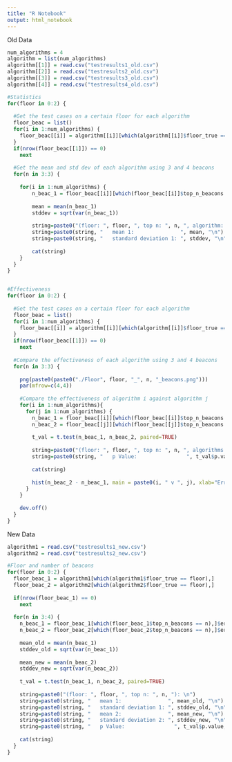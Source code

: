 ```yaml
---
title: "R Notebook"
output: html_notebook
---
```


Old Data

```r
num_algorithms = 4
algorithm = list(num_algorithms)
algorithm[[1]] = read.csv("testresults1_old.csv")
algorithm[[2]] = read.csv("testresults2_old.csv")
algorithm[[3]] = read.csv("testresults3_old.csv")
algorithm[[4]] = read.csv("testresults4_old.csv")

#Statistics
for(floor in 0:2) {
  
  #Get the test cases on a certain floor for each algorithm
  floor_beac = list()
  for(i in 1:num_algorithms) {
    floor_beac[[i]] = algorithm[[i]][which(algorithm[[i]]$floor_true == floor),]
  }
  if(nrow(floor_beac[[1]]) == 0)
    next
  
  #Get the mean and std dev of each algorithm using 3 and 4 beacons
  for(n in 3:3) {
    
    for(i in 1:num_algorithms) {
        n_beac_1 = floor_beac[[i]][which(floor_beac[[i]]$top_n_beacons == n),]$error
        
        mean = mean(n_beac_1)
        stddev = sqrt(var(n_beac_1))
        
        string=paste0("(floor: ", floor, ", top n: ", n, ", algorithm: ", i, "): \n")
        string=paste0(string, "   mean 1:               ", mean, "\n")
        string=paste0(string, "   standard deviation 1: ", stddev, "\n")
        
        cat(string)
    }
  }
}


#Effectiveness
for(floor in 0:2) {
  
  #Get the test cases on a certain floor for each algorithm
  floor_beac = list()
  for(i in 1:num_algorithms) {
    floor_beac[[i]] = algorithm[[i]][which(algorithm[[i]]$floor_true == floor),]
  }
  if(nrow(floor_beac[[1]]) == 0)
    next
  
  #Compare the effectiveness of each algorithm using 3 and 4 beacons
  for(n in 3:3) {
    
    png(paste0(paste0("./Floor", floor, "_", n, "_beacons.png")))
    par(mfrow=c(4,4))
    
    #Compare the effectiveness of algorithm i against algorithm j
    for(i in 1:num_algorithms){
      for(j in 1:num_algorithms) {
        n_beac_1 = floor_beac[[i]][which(floor_beac[[i]]$top_n_beacons == n),]$error
        n_beac_2 = floor_beac[[j]][which(floor_beac[[j]]$top_n_beacons == n),]$error
        
        t_val = t.test(n_beac_1, n_beac_2, paired=TRUE)
        
        string=paste0("(floor: ", floor, ", top n: ", n, ", algorithms: ", i, " and ", j, "): \n")
        string=paste0(string, "   p Value:                ", t_val$p.value, "\n")
        
        cat(string)
        
        hist(n_beac_2 - n_beac_1, main = paste0(i, " v ", j), xlab="Error Difference (m)")
      }
    }
    
    dev.off()
  }
}

```

New Data

```r
algorithm1 = read.csv("testresults1_new.csv")
algorithm2 = read.csv("testresults2_new.csv")

#Floor and number of beacons
for(floor in 0:2) {
  floor_beac_1 = algorithm1[which(algorithm1$floor_true == floor),]
  floor_beac_2 = algorithm2[which(algorithm2$floor_true == floor),]
  
  if(nrow(floor_beac_1) == 0)
    next
  
  for(n in 3:4) {
    n_beac_1 = floor_beac_1[which(floor_beac_1$top_n_beacons == n),]$error
    n_beac_2 = floor_beac_2[which(floor_beac_2$top_n_beacons == n),]$error
    
    mean_old = mean(n_beac_1)
    stddev_old = sqrt(var(n_beac_1))
    
    mean_new = mean(n_beac_2)
    stddev_new = sqrt(var(n_beac_2))
    
    t_val = t.test(n_beac_1, n_beac_2, paired=TRUE)
    
    string=paste0("(floor: ", floor, ", top n: ", n, "): \n")
    string=paste0(string, "   mean 1:               ", mean_old, "\n")
    string=paste0(string, "   standard deviation 1: ", stddev_old, "\n")
    string=paste0(string, "   mean 2:               ", mean_new, "\n")
    string=paste0(string, "   standard deviation 2: ", stddev_new, "\n")
    string=paste0(string, "   p Value:                ", t_val$p.value, "\n")
    
    cat(string)
  }
}
 
 
```











